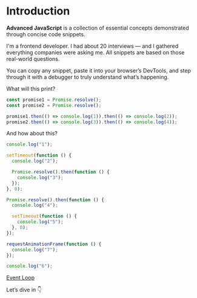 # Introduction

**Advanced JavaScript** is a collection of essential concepts demonstrated through concise code snippets.

I'm a frontend developer. I had about 20 interviews — and I gathered everything companies were asking me.
All snippets are based on those real-world questions.

You can copy any snippet, paste it into your browser’s DevTools, and step through it with a debugger to truly understand what’s happening.

What will this print?

```js filename="Promise Resolution Order" copy
const promise1 = Promise.resolve();
const promise2 = Promise.resolve();

promise1.then(() => console.log(1)).then(() => console.log(2));
promise2.then(() => console.log(3)).then(() => console.log(4));
```

And how about this?

```js filename="Event Loop" copy
console.log("1");

setTimeout(function () {
  console.log("2");

  Promise.resolve().then(function () {
    console.log("3");
  });
}, 0);

Promise.resolve().then(function () {
  console.log("4");

  setTimeout(function () {
    console.log("5");
  }, 0);
});

requestAnimationFrame(function () {
  console.log("7");
});

console.log("6");
```

[Event Loop](/learn-js-and-mdn/event-loop)

Let’s dive in 👇
